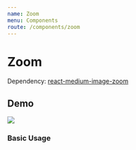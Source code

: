 ```yaml
---
name: Zoom
menu: Components
route: /components/zoom
---
```





# Zoom

Dependency: [react-medium-image-zoom](https://github.com/rpearce/image-zoom)

## Demo

<Playground>
  <Zoom>
    <Image
      variant="normal"
      src="https://s28566.pcdn.co/wp-content/uploads/2018/08/home-hero.jpg"
    />
  </Zoom>
</Playground>

### Basic Usage
